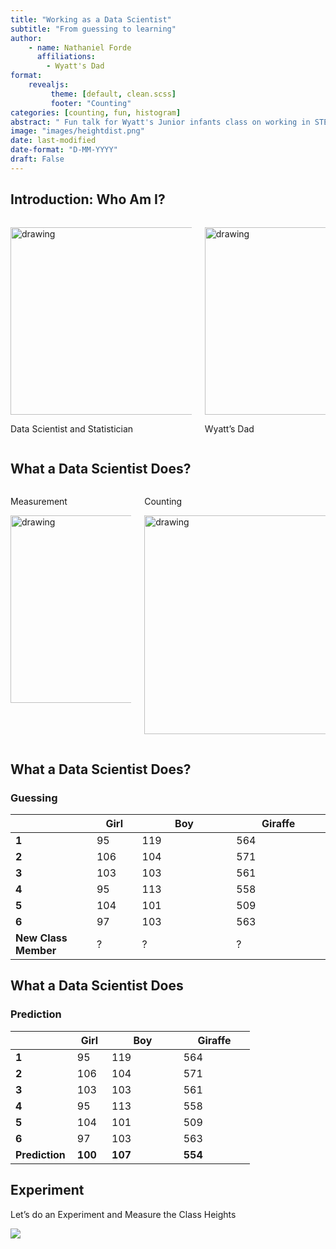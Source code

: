 ```yaml
---
title: "Working as a Data Scientist"
subtitle: "From guessing to learning"
author: 
    - name: Nathaniel Forde
      affiliations: 
        - Wyatt's Dad
format: 
    revealjs:
         theme: [default, clean.scss]
         footer: "Counting"
categories: [counting, fun, histogram]
abstract: " Fun talk for Wyatt's Junior infants class on working in STEM"
image: "images/heightdist.png"
date: last-modified
date-format: "D-MM-YYYY"
draft: False
---
```




## Introduction: Who Am I? 

:::: {.columns}

::: {.column width="60%"}

<img src="images/datadetective.png" alt="drawing" width="500" height="300"/>

Data Scientist and Statistician
:::

::: {.column width="40%"}
<img src="images/WyattsDad.jpeg" alt="drawing" height="300"/>

Wyatt's Dad
:::


::::



## What a Data Scientist Does?

:::: {.columns}

::: {.column width="40%"}
Measurement

<img src="images/boy_giraffe.png" alt="drawing" height="300"/>

:::

::: {.column width="60%"}

Counting

<img src="images/heightdist.png" alt="drawing" height="350"/>

:::
::::
 

## What a Data Scientist Does?
### Guessing 


|                | **Girl** | **Boy**          | **Giraffe**      |
| -------------- | -------- | ---------------- | ---------------- |
| **1**          | 95       | 119              | 564              |
| **2**          | 106      | 104              | 571              |
| **3**          | 103      | 103              | 561              |
| **4**          | 95       | 113              | 558              |
| **5**          | 104      | 101              | 509              |
| **6**          | 97       | 103              | 563              |
| [**New Class Member**]{.blue}          | [?]{.blue}        | [?]{.blue}                | [?]{.blue}                |


## What a Data Scientist Does
### Prediction


|                | **Girl** | **Boy**          | **Giraffe**      |
| -------------- | -------- | ---------------- | ---------------- |
| **1**          | 95       | 119              | 564              |
| **2**          | 106      | 104              | 571              |
| **3**          | 103      | 103              | 561              |
| **4**          | 95       | 113              | 558              |
| **5**          | 104      | 101              | 509              |
| **6**          | 97       | 103              | 563              |
| [**Prediction**]{.blue} | [__100__]{.blue}      | [__107__]{.blue} | [__554__]{.blue} |


## Experiment

Let's do an Experiment and Measure the Class Heights

![](images/calc.png)